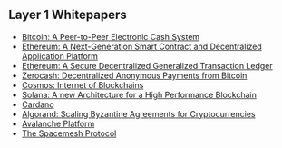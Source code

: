 ## Layer 1 Whitepapers

- [Bitcoin: A Peer-to-Peer Electronic Cash System](https://bitcoin.org/bitcoin.pdf)
- [Ethereum: A Next-Generation Smart Contract and Decentralized Application Platform](https://ethereum.org/669c9e2e2027310b6b3cdce6e1c52962/Ethereum_Whitepaper_-_Buterin_2014.pdf)
- [Ethereum: A Secure Decentralized Generalized Transaction Ledger](https://gavwood.com/paper.pdf)
- [Zerocash: Decentralized Anonymous Payments from Bitcoin](https://ieeexplore.ieee.org/stamp/stamp.jsp?tp=&arnumber=6956581)
- [Cosmos: Internet of Blockchains](https://api-new.whitepaper.io/documents/pdf?id=BJNXW5ZnU)
- [Solana: A new Architecture for a High Performance Blockchain](https://solana.com/solana-whitepaper.pdf)
- [Cardano](https://api-new.whitepaper.io/documents/pdf?id=HkUIhFWhL)
- [Algorand: Scaling Byzantine Agreements for Cryptocurrencies](https://people.csail.mit.edu/nickolai/papers/gilad-algorand-eprint.pdf)
- [Avalanche Platform](https://assets.website-files.com/5d80307810123f5ffbb34d6e/6008d7bbf8b10d1eb01e7e16_Avalanche%20Platform%20Whitepaper.pdf)
- [The Spacemesh Protocol](https://drive.google.com/file/d/18I9GPebWqgpvusI1kMnAB9nayBbL-1qN/view)
